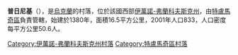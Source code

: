 {{coord|48|45|55|N|25|3|34|E|scale:30000|display=title}}

'''普日尼基'''（{{lang-uk|Пужники}}），是[[烏克蘭|烏克蘭]]的村落，位於該國西部[[伊萬諾-弗蘭科夫斯克州|伊萬諾-弗蘭科夫斯克州]]，由[[特盧馬奇區|特盧馬奇區]]負責管轄，始建於1380年，面積16.5平方公里，2001年人口833，人口密度每平方公里50.6人。

{{DEFAULTSORT:Пужники}}
[[Category:伊萬諾-弗蘭科夫斯克州村落|Category:伊萬諾-弗蘭科夫斯克州村落]]
[[Category:特盧馬奇區村落|Category:特盧馬奇區村落]]


{{IvanoFrankivsk-geo-stub}}